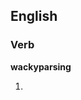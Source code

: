 ==English==

===Verb===
'''wackyparsing'''

# {{internet|slang}} {{present participle of|whackyparse}}